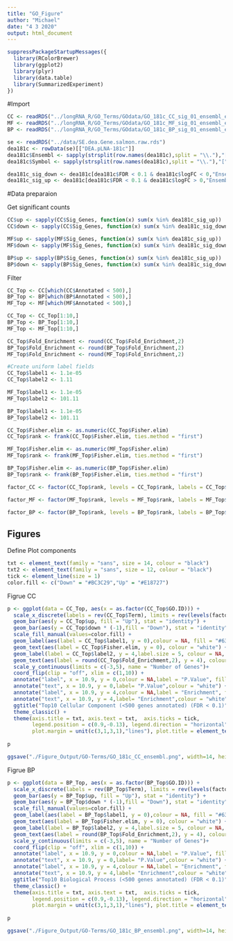 ```yaml
---
title: "GO_Figure"
author: "Michael"
date: "4 3 2020"
output: html_document
---
```


```r
suppressPackageStartupMessages({
  library(RColorBrewer)
  library(ggplot2)
  library(plyr)
  library(data.table)
  library(SummarizedExperiment)
})
```



#Import
```r
CC <- readRDS("../longRNA_R/GO_Terms/GOdata/GO_181c_CC_sig_01_ensembl_elim.rds")
MF <- readRDS("../longRNA_R/GO_Terms/GOdata/GO_181c_MF_sig_01_ensembl_elim.rds")
BP <- readRDS("../longRNA_R/GO_Terms/GOdata/GO_181c_BP_sig_01_ensembl_elim.rds")
```

```r
se <- readRDS("../data/SE.dea.Gene.salmon.raw.rds")
dea181c <- rowData(se)[["DEA.pLNA-181c"]]
dea181c$Ensembl <- sapply(strsplit(row.names(dea181c),split = "\\."),"[",1)
dea181c$Symbol <- sapply(strsplit(row.names(dea181c),split = "\\."),"[",2)

dea181c_sig_down <- dea181c[dea181c$FDR < 0.1 & dea181c$logFC < 0,"Ensembl"]
dea181c_sig_up <- dea181c[dea181c$FDR < 0.1 & dea181c$logFC > 0,"Ensembl"]
```



#Data preparaion

Get significant counts
```r
CC$up <- sapply(CC$Sig_Genes, function(x) sum(x %in% dea181c_sig_up))
CC$down <- sapply(CC$Sig_Genes, function(x) sum(x %in% dea181c_sig_down))

MF$up <- sapply(MF$Sig_Genes, function(x) sum(x %in% dea181c_sig_up))
MF$down <- sapply(MF$Sig_Genes, function(x) sum(x %in% dea181c_sig_down))

BP$up <- sapply(BP$Sig_Genes, function(x) sum(x %in% dea181c_sig_up))
BP$down <- sapply(BP$Sig_Genes, function(x) sum(x %in% dea181c_sig_down))
```


Filter
```r
CC_Top <- CC[which(CC$Annotated < 500),]
BP_Top <- BP[which(BP$Annotated < 500),]
MF_Top <- MF[which(MF$Annotated < 500),]
```



```r
CC_Top <- CC_Top[1:10,]
BP_Top <- BP_Top[1:10,]
MF_Top <- MF_Top[1:10,]

CC_Top$Fold_Enrichment <- round(CC_Top$Fold_Enrichment,2)
BP_Top$Fold_Enrichment <- round(BP_Top$Fold_Enrichment,2)
MF_Top$Fold_Enrichment <- round(MF_Top$Fold_Enrichment,2)

#Create uniform label fields
CC_Top$label1 <- 1.1e-05
CC_Top$label2 <- 1.11

MF_Top$label1 <- 1.1e-05
MF_Top$label2 <- 101.11

BP_Top$label1 <- 1.1e-05
BP_Top$label2 <- 101.11
```


```r
CC_Top$Fisher.elim <- as.numeric(CC_Top$Fisher.elim)
CC_Top$rank <- frank(CC_Top$Fisher.elim, ties.method = "first")

MF_Top$Fisher.elim <- as.numeric(MF_Top$Fisher.elim)
MF_Top$rank <- frank(MF_Top$Fisher.elim, ties.method = "first")

BP_Top$Fisher.elim <- as.numeric(BP_Top$Fisher.elim)
BP_Top$rank <- frank(BP_Top$Fisher.elim, ties.method = "first")
```






```r

factor_CC <- factor(CC_Top$rank, levels = CC_Top$rank, labels = CC_Top$GO.ID)

factor_MF <- factor(MF_Top$rank, levels = MF_Top$rank, labels = MF_Top$GO.ID)

factor_BP <- factor(BP_Top$rank, levels = BP_Top$rank, labels = BP_Top$GO.ID)

```




## Figures

Define Plot components
```r
txt <- element_text(family = "sans", size = 14, colour = "black")
txt2 <- element_text(family = "sans", size = 12, colour = "black")
tick <- element_line(size = 1)
color.fill <- c("Down" = "#BC3C29","Up" = "#E18727")
```




Figrue CC
```r
p <- ggplot(data = CC_Top, aes(x = as.factor(CC_Top$GO.ID))) +
  scale_x_discrete(labels = rev(CC_Top$Term), limits = rev(levels(factor_CC)), name = "")+
  geom_bar(aes(y = CC_Top$up, fill = "Up"), stat = "identity") +
  geom_bar(aes(y = CC_Top$down * (-1),fill = "Down"), stat = "identity") +
  scale_fill_manual(values=color.fill) +
  geom_label(aes(label = CC_Top$label1, y = 0),colour = NA, fill = "#636363") +
  geom_text(aes(label = CC_Top$Fisher.elim, y = 0), colour = "white") +
  geom_label(label = CC_Top$label2, y = 4,label.size = 5, colour = NA, fill = "#636363") +
  geom_text(aes(label = round(CC_Top$Fold_Enrichment,2), y = 4), colour = "white") +
  scale_y_continuous(limits = c(-3,5), name = "Number of Genes")+ 
  coord_flip(clip = "off", xlim = c(1,10)) +
  annotate("label", x = 10.9, y = 0,colour = NA,label = "P.Value", fill = "#636363") +
  annotate("text", x = 10.9, y = 0,label= "P.Value",colour = "white") +
  annotate("label", x = 10.9, y = 4,colour = NA,label = "Enrichment", fill = "#636363") +
  annotate("text", x = 10.9, y = 4,label= "Enrichment",colour = "white") +
  ggtitle("Top10 Cellular Component (<500 genes annotated) (FDR < 0.1)") +
  theme_classic() +
  theme(axis.title = txt, axis.text = txt,  axis.ticks = tick,
        legend.position = c(0.9,-0.13), legend.direction = "horizontal", legend.text = txt2, legend.title = element_blank(),
        plot.margin = unit(c(3,1,3,1),"lines"), plot.title = element_text(vjust = 7, hjust = 0))
        
p

ggsave("./Figure_Output/GO-Terms/GO_181c_CC_ensembl.png", width=14, height=6, units="in", dpi=300)
```



Figrue BP
```r
p <- ggplot(data = BP_Top, aes(x = as.factor(BP_Top$GO.ID))) +
  scale_x_discrete(labels = rev(BP_Top$Term), limits = rev(levels(factor_BP)), name = "")+
  geom_bar(aes(y = BP_Top$up, fill = "Up"), stat = "identity") +
  geom_bar(aes(y = BP_Top$down * (-1),fill = "Down"), stat = "identity") +
  scale_fill_manual(values=color.fill) +
  geom_label(aes(label = BP_Top$label1, y = 0),colour = NA, fill = "#636363") +
  geom_text(aes(label = BP_Top$Fisher.elim, y = 0), colour = "white") +
  geom_label(label = BP_Top$label2, y = 4,label.size = 5, colour = NA, fill = "#636363") +
  geom_text(aes(label = round(BP_Top$Fold_Enrichment,2), y = 4), colour = "white") +
  scale_y_continuous(limits = c(-3,5), name = "Number of Genes")+ 
  coord_flip(clip = "off", xlim = c(1,10)) +
  annotate("label", x = 10.9, y = 0,colour = NA,label = "P.Value", fill = "#636363") +
  annotate("text", x = 10.9, y = 0,label= "P.Value",colour = "white") +
  annotate("label", x = 10.9, y = 4,colour = NA,label = "Enrichment", fill = "#636363") +
  annotate("text", x = 10.9, y = 4,label= "Enrichment",colour = "white") +
  ggtitle("Top10 Biological Process (<500 genes annotated) (FDR < 0.1)") +
  theme_classic() +
  theme(axis.title = txt, axis.text = txt,  axis.ticks = tick,
        legend.position = c(0.9,-0.13), legend.direction = "horizontal", legend.text = txt2, legend.title = element_blank(),
        plot.margin = unit(c(3,1,3,1),"lines"), plot.title = element_text(vjust = 7, hjust = 0))
        
p

ggsave("./Figure_Output/GO-Terms/GO_181c_BP_ensembl.png", width=14, height=6, units="in", dpi=300)
```

